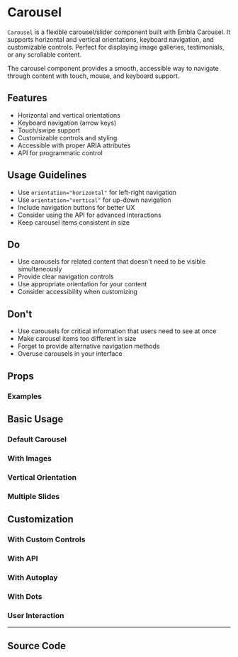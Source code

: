 
<Meta of={CarouselStories} />

# Carousel

`Carousel` is a flexible carousel/slider component built with Embla Carousel. It supports horizontal and vertical orientations, keyboard navigation, and customizable controls. Perfect for displaying image galleries, testimonials, or any scrollable content.

The carousel component provides a smooth, accessible way to navigate through content with touch, mouse, and keyboard support.

## Features

- Horizontal and vertical orientations
- Keyboard navigation (arrow keys)
- Touch/swipe support
- Customizable controls and styling
- Accessible with proper ARIA attributes
- API for programmatic control

## Usage Guidelines

- Use `orientation="horizontal"` for left-right navigation
- Use `orientation="vertical"` for up-down navigation
- Include navigation buttons for better UX
- Consider using the API for advanced interactions
- Keep carousel items consistent in size

## Do

- Use carousels for related content that doesn't need to be visible simultaneously
- Provide clear navigation controls
- Use appropriate orientation for your content
- Consider accessibility when customizing

## Don't

- Use carousels for critical information that users need to see at once
- Make carousel items too different in size
- Forget to provide alternative navigation methods
- Overuse carousels in your interface

## Props

<Controls of={CarouselStories.Default} />

### Examples

## Basic Usage

### Default Carousel

<Canvas of={CarouselStories.Default} />

### With Images

<Canvas of={CarouselStories.WithImages} />

### Vertical Orientation

<Canvas of={CarouselStories.Vertical} />

### Multiple Slides

<Canvas of={CarouselStories.MultipleSlides} />

## Customization

### With Custom Controls

<Canvas of={CarouselStories.WithCustomControls} />

### With API

<Canvas of={CarouselStories.WithApi} />

### With Autoplay

<Canvas of={CarouselStories.WithAutoplay} />

### With Dots

<Canvas of={CarouselStories.WithDots} />

### User Interaction

<Canvas of={CarouselStories.UserInteraction} />

---

## Source Code

<Source of={CarouselStories.Default} language='tsx' />
